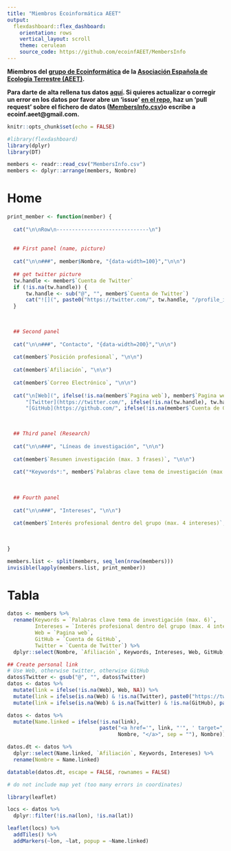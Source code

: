 ```yaml
---
title: "Miembros Ecoinformática AEET"
output: 
  flexdashboard::flex_dashboard:
    orientation: rows
    vertical_layout: scroll
    theme: cerulean
    source_code: https://github.com/ecoinfAEET/MembersInfo
---
```


**Miembros del [grupo de Ecoinformática](http://www.aeet.org/EcoInformatica_383_p.htm) de la [Asociación Española de Ecología Terrestre (AEET)](http://www.aeet.org/).** 

**Para darte de alta rellena tus datos [aquí](https://docs.google.com/forms/d/e/1FAIpQLScCIlXvN2LtOkj1MNFPK-UzTfkK8jg5ZMXT0OgjyUUJdndo2Q/viewform?c=0&w=1). Si quieres actualizar o corregir un error en los datos por favor abre un 'issue' [en el repo](https://github.com/ecoinfAEET/MembersInfo), haz un 'pull request' sobre el fichero de datos ([MembersInfo.csv](https://github.com/ecoinfAEET/MembersInfo/blob/master/MembersInfo.csv))o escribe a ecoinf.aeet@gmail.com.**




```r
knitr::opts_chunk$set(echo = FALSE)
```



```r
#library(flexdashboard)
library(dplyr)
library(DT)
```


```r
members <- readr::read_csv("MembersInfo.csv")
members <- dplyr::arrange(members, Nombre)
```


Home
=======================================


```r
print_member <- function(member) {
  
  cat("\n\nRow\n------------------------------\n")
  
  
  ## First panel (name, picture)
  
  cat("\n\n###", member$Nombre, "{data-width=100}","\n\n")
  
  ## get twitter picture
  tw.handle <- member$`Cuenta de Twitter`
  if (!is.na(tw.handle)) {
      tw.handle <- sub("@", "", member$`Cuenta de Twitter`)
      cat("![](", paste0("https://twitter.com/", tw.handle, "/profile_image?size=original"), ")\n", sep = "")
  }

  
  
  ## Second panel
  
  cat("\n\n###", "Contacto", "{data-width=200}","\n\n")
  
  cat(member$`Posición profesional`, "\n\n")
  
  cat(member$`Afiliación`, "\n\n")
  
  cat(member$`Correo Electrónico`, "\n\n")
  
  cat("\n[Web](", ifelse(!is.na(member$`Pagina web`), member$`Pagina web`, ""), ") / ", 
      "[Twitter](https://twitter.com/", ifelse(!is.na(tw.handle), tw.handle, ""), ") / ", 
      "[GitHub](https://github.com/", ifelse(!is.na(member$`Cuenta de GitHub`), member$`Cuenta de GitHub`, ""), ")\n\n", sep = "")
  

  
  ## Third panel (Research)
  
  cat("\n\n###", "Líneas de investigación", "\n\n")
  
  cat(member$`Resumen investigación (max. 3 frases)`, "\n\n")
  
  cat("*Keywords*:", member$`Palabras clave tema de investigación (max. 6)`, "\n\n")
  
  
  
  ## Fourth panel
  
  cat("\n\n###", "Intereses", "\n\n")
  
  cat(member$`Interés profesional dentro del grupo (max. 4 intereses)`, "\n\n")
  
  
  
}
```

```r
members.list <- split(members, seq_len(nrow(members)))
invisible(lapply(members.list, print_member))
```



Tabla 
================================

```r


datos <- members %>%
  rename(Keywords = `Palabras clave tema de investigación (max. 6)`,
         Intereses = `Interés profesional dentro del grupo (max. 4 intereses)`,
         Web = `Pagina web`,
         GitHub = `Cuenta de GitHub`,
         Twitter = `Cuenta de Twitter`) %>%
  dplyr::select(Nombre, `Afiliación`, Keywords, Intereses, Web, GitHub, Twitter, lon, lat)

## Create personal link
# Use Web, otherwise twitter, otherwise GitHub
datos$Twitter <- gsub("@", "", datos$Twitter)
datos <- datos %>%
  mutate(link = ifelse(!is.na(Web), Web, NA)) %>%
  mutate(link = ifelse(is.na(Web) & !is.na(Twitter), paste0("https://twitter.com/", Twitter), link)) %>%
  mutate(link = ifelse(is.na(Web) & is.na(Twitter) & !is.na(GitHub), paste0("https://github.com/", GitHub), link))

datos <- datos %>%
  mutate(Name.linked = ifelse(!is.na(link), 
                              paste("<a href='", link, "'", ' target="_blank">', 
                                    Nombre, "</a>", sep = ""), Nombre)) 


```


```r
datos.dt <- datos %>%
  dplyr::select(Name.linked, `Afiliación`, Keywords, Intereses) %>%
  rename(Nombre = Name.linked)

datatable(datos.dt, escape = FALSE, rownames = FALSE)
```







```r

# do not include map yet (too many errors in coordinates)

library(leaflet)

locs <- datos %>%
  dplyr::filter(!is.na(lon), !is.na(lat))

leaflet(locs) %>%
  addTiles() %>%
  addMarkers(~lon, ~lat, popup = ~Name.linked)
  
```

